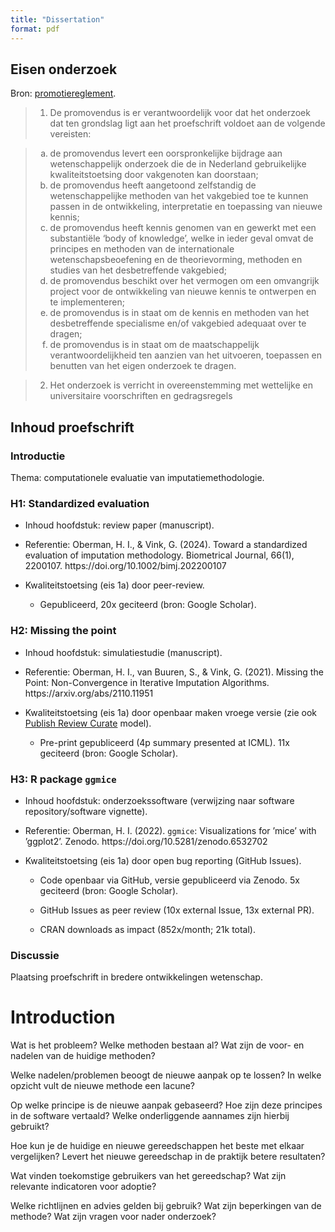 ```yaml
---
title: "Dissertation"
format: pdf
---
```


## Eisen onderzoek

Bron: [promotiereglement](https://www.uu.nl/sites/default/files/UBD-Promotieregelement-UU-2025-vastgesteld-20-maart-NL.pdf).

> 1. De promovendus is er verantwoordelijk voor dat het onderzoek dat ten grondslag ligt aan het proefschrift voldoet aan de volgende vereisten:

>   a. de promovendus levert een oorspronkelijke bijdrage aan wetenschappelijk onderzoek die de in Nederland gebruikelijke kwaliteitstoetsing door vakgenoten kan doorstaan;
    b. de promovendus heeft aangetoond zelfstandig de wetenschappelijke methoden van 
het vakgebied toe te kunnen passen in de ontwikkeling, interpretatie en toepassing van 
nieuwe kennis;
    c. de promovendus heeft kennis genomen van en gewerkt met een substantiële ‘body of 
knowledge’, welke in ieder geval omvat de principes en methoden van de internationale 
wetenschapsbeoefening en de theorievorming, methoden en studies van het 
desbetreffende vakgebied;
    d. de promovendus beschikt over het vermogen om een omvangrijk project voor de 
ontwikkeling van nieuwe kennis te ontwerpen en te implementeren;
    e. de promovendus is in staat om de kennis en methoden van het desbetreffende 
specialisme en/of vakgebied adequaat over te dragen;
    f. de promovendus is in staat om de maatschappelijk verantwoordelijkheid ten aanzien 
van het uitvoeren, toepassen en benutten van het eigen onderzoek te dragen.

> 2. Het onderzoek is verricht in overeenstemming met wettelijke en universitaire voorschriften en gedragsregels


## Inhoud proefschrift

### Introductie

Thema: computationele evaluatie van imputatiemethodologie.

### H1: Standardized evaluation

- Inhoud hoofdstuk: review paper (manuscript). 

- Referentie: Oberman, H. I., & Vink, G. (2024). Toward a standardized evaluation of imputation methodology. Biometrical Journal, 66(1), 2200107. https://doi.org/10.1002/bimj.202200107

- Kwaliteitstoetsing (eis 1a) door peer-review.

  - Gepubliceerd, 20x geciteerd (bron: Google Scholar). 

### H2: Missing the point

- Inhoud hoofdstuk: simulatiestudie (manuscript).

- Referentie: Oberman, H. I., van Buuren, S., & Vink, G. (2021). Missing the Point: Non-Convergence in Iterative Imputation Algorithms. https://arxiv.org/abs/2110.11951

- Kwaliteitstoetsing (eis 1a) door openbaar maken vroege versie (zie ook [Publish Review Curate](https://www.coalition-s.org/blog/peer-reviewed-preprints-and-the-publish-review-curate-model/) model).

  - Pre-print gepubliceerd (4p summary presented at ICML). 11x geciteerd (bron: Google Scholar).

### H3: R package `ggmice`

- Inhoud hoofdstuk: onderzoekssoftware (verwijzing naar software repository/software vignette).

- Referentie: Oberman, H. I. (2022). `ggmice`: Visualizations for ’mice’ with ’ggplot2’. Zenodo. https://doi.org/10.5281/zenodo.6532702

- Kwaliteitstoetsing (eis 1a) door open bug reporting (GitHub Issues).

  - Code openbaar via GitHub, versie gepubliceerd via Zenodo. 5x geciteerd (bron: Google Scholar).

  - GitHub Issues as peer review (10x external Issue, 13x external PR).

  - CRAN downloads as impact (852x/month; 21k total).


### Discussie

Plaatsing proefschrift in bredere ontwikkelingen wetenschap.

# Introduction

Wat is het probleem? 
Welke methoden bestaan al?
Wat zijn de voor- en nadelen van de huidige methoden?

Welke nadelen/problemen beoogt de nieuwe aanpak op te lossen?
In welke opzicht vult de nieuwe methode een lacune?

Op welke principe is de nieuwe aanpak gebaseerd?
Hoe zijn deze principes in de software vertaald?
Welke onderliggende aannames zijn hierbij gebruikt?

Hoe kun je de huidige en nieuwe gereedschappen het beste met elkaar vergelijken?
Levert het nieuwe gereedschap in de praktijk betere resultaten?

Wat vinden toekomstige gebruikers van het gereedschap?
Wat zijn relevante indicatoren voor adoptie?

Welke richtlijnen en advies gelden bij gebruik?
Wat zijn beperkingen van de methode?
Wat zijn vragen voor nader onderzoek?
